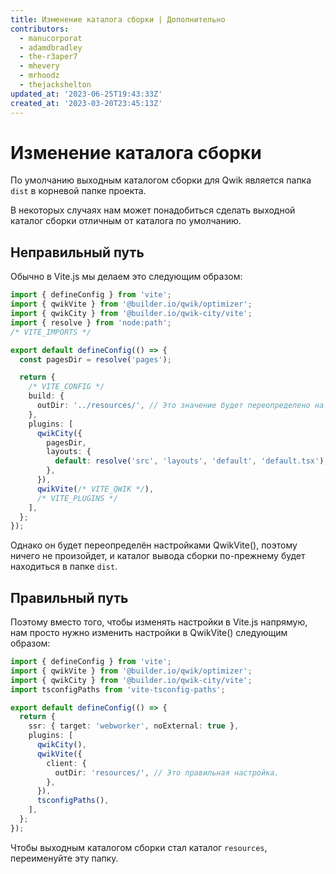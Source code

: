 ```yaml
---
title: Изменение каталога сборки | Дополнительно
contributors:
  - manucorporat
  - adamdbradley
  - the-r3aper7
  - mhevery
  - mrhoodz
  - thejackshelton
updated_at: '2023-06-25T19:43:33Z'
created_at: '2023-03-20T23:45:13Z'
---
```


# Изменение каталога сборки

По умолчанию выходным каталогом сборки для Qwik является папка `dist` в корневой папке проекта.

В некоторых случаях нам может понадобиться сделать выходной каталог сборки отличным от каталога по умолчанию.

## Неправильный путь

Обычно в Vite.js мы делаем это следующим образом:

```ts title="vite.config.ts"
import { defineConfig } from 'vite';
import { qwikVite } from '@builder.io/qwik/optimizer';
import { qwikCity } from '@builder.io/qwik-city/vite';
import { resolve } from 'node:path';
/* VITE_IMPORTS */

export default defineConfig(() => {
  const pagesDir = resolve('pages');

  return {
    /* VITE_CONFIG */
    build: {
      outDir: '../resources/', // Это значение будет переопределено на `dist` при установке qwikVite().
    },
    plugins: [
      qwikCity({
        pagesDir,
        layouts: {
          default: resolve('src', 'layouts', 'default', 'default.tsx'),
        },
      }),
      qwikVite(/* VITE_QWIK */),
      /* VITE_PLUGINS */
    ],
  };
});
```

Однако он будет переопределён настройками QwikVite(), поэтому ничего не произойдет, и каталог вывода сборки по-прежнему будет находиться в папке `dist`.

## Правильный путь

Поэтому вместо того, чтобы изменять настройки в Vite.js напрямую, нам просто нужно изменить настройки в QwikVite() следующим образом:

```ts title="vite.config.ts"
import { defineConfig } from 'vite';
import { qwikVite } from '@builder.io/qwik/optimizer';
import { qwikCity } from '@builder.io/qwik-city/vite';
import tsconfigPaths from 'vite-tsconfig-paths';

export default defineConfig(() => {
  return {
    ssr: { target: 'webworker', noExternal: true },
    plugins: [
      qwikCity(),
      qwikVite({
        client: {
          outDir: 'resources/', // Это правильная настройка.
        },
      }),
      tsconfigPaths(),
    ],
  };
});
```

Чтобы выходным каталогом сборки стал каталог `resources`, переименуйте эту папку.
